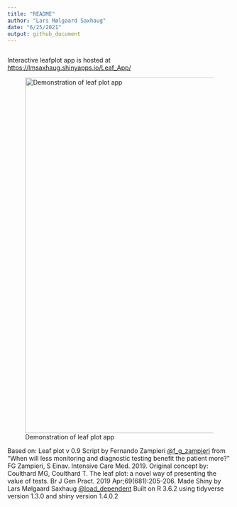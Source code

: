 ```yaml
---
title: "README"
author: "Lars Mølgaard Saxhaug"
date: "6/25/2021"
output: github_document
---
```


```r

```

Interactive leafplot app is hosted at <https://lmsaxhaug.shinyapps.io/Leaf_App/>

![Demonstration of leaf plot app](Leaf_plot.gif){width="800"}

Based on: Leaf plot v 0.9 Script by Fernando Zampieri [\@f\_g\_zampieri](https://twitter.com/f_g_zampieri) from "When will less monitoring and diagnostic testing benefit the patient more?" FG Zampieri, S Einav. Intensive Care Med. 2019.
Original concept by: Coulthard MG, Coulthard T. The leaf plot: a novel way of presenting the value of tests. Br J Gen Pract. 2019 Apr;69(681):205-206.
Made Shiny by Lars Mølgaard Saxhaug [\@load\_dependent](https://twitter.com/load_dependent)
Built on R 3.6.2 using tidyverse version 1.3.0 and shiny version 1.4.0.2

